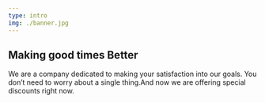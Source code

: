 ```yaml
---
type: intro
img: ./banner.jpg
---
```


## Making good times Better

We are a company dedicated to making your
satisfaction into our goals. You don’t need to worry about a single thing.And
now we are offering special discounts right now.
